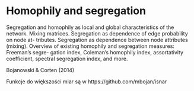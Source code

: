 # Homophily and segregation


Segregation and homophily as local and global characteristics of the network.
Mixing matrices. Segregation as dependence of edge probability on node at-
tributes.  Segregation as dependence between node attributes (mixing). Overview
of existing homophily and segregation measures: Freeman’s segre- gation index,
Coleman’s homophily index, assortativity coefficient, spectral segregation
index, and more.

Bojanowski & Corten (2014)

Funkcje do większości miar są w https://github.com/mbojan/isnar

